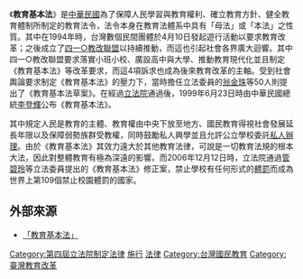 {{legal}}
{{中華民國法律信息框
|名稱 = 教育基本法
|英文名稱 = Educational Fundamental Act 
|略稱 = 
|施行日期 = 1999年6月25日
|修正次數 = 5
|最新修正日期 = 2013年12月11日
|廢止日期 = 
|類別 = 法律
|類 = 行政
|部 = [[中華民國教育部|教育部]]
|目 = 教育通用目
|法規資料庫代碼 = H0020045
|提案日期 = 1993年至1997年
|提案名稱 = 
|提案關係文書 = 
|提案關係文書編號 = 
|提案方 = [[顏錦福|顏錦福]]等13人、[[翁金珠|翁金珠]]等50人、[[蔡璧煌|蔡璧煌]]等22人、[[朱惠良|朱惠良]]等55人、[[中華民國教育部|教育部]]、[[李慶華|李慶華]]等17人
|審議委員會 = [[立法院教育及文化委員會|教育委員會]]
|委員會通過日期 = 1997年12月17日
|二讀通過日期 = 1999年6月4日
|三讀通過日期 = 1999年6月4日
|公佈日期 = 1999年6月23日
|公佈總統 = [[李登輝|李登輝]]
|廢止提案日期 = 
|廢止提案方 = 
|廢止公佈日期 = 
|廢止公佈總統 = 
|廢止者 = 
|相關法規 = 
|相關訴訟案 = 
|備註 = 
}}

《'''教育基本法'''》是[[中華民國|中華民國]]為了保障人民學習與教育權利、確立教育方針、健全教育體制所制定的教育法令，法令本身在教育法體系中具有「母法」或「本法」之性質。其中在1994年時，台灣數個民間團體於4月10日發起遊行活動以要求教育改革；之後成立了[[四一○教改聯盟|四一○教改聯盟]]以持續推動，而這也引起社會各界廣大迴響。其中四一○教改聯盟要求落實小班小校、廣設高中與大學、推動教育現代化並且制定《教育基本法》等改革要求，而這4項訴求也成為後來教育改革的主軸。受到社會輿論要求制定《教育基本法》的壓力下，當時擔任立法委員的[[翁金珠|翁金珠]]等50人則提出了《教育基本法草案》。在經過[[立法院|立法院]]通過後，1999年6月23日時由中華民國總統[[李登輝|李登輝]]公布《教育基本法》。

其中規定人民是教育的主體、教育權由中央下放至地方、國民教育得視社會發展延長年限以及保障弱勢族群受教權，同時鼓勵私人興學並且允許公立學校委託[[代用國民中學|私人辦理]]。由於《教育基本法》其效力遠大於其他教育法律，可說是一切教育法規的根本大法，因此對整體教育有極為深遠的影響。而2006年12月12日時，立法院通過[[管碧玲|管碧玲]]等立法委員提出的《教育基本法》修正案，禁止學校有任何形式的[[體罰|體罰]]而成為世界上第109個禁止校園體罰的國家。

== 外部來源 ==
* {{zh-tw}} [http://nrch.culture.tw/twpedia.aspx?id=3953 「教育基本法」] {{Wayback|url=http://nrch.culture.tw/twpedia.aspx?id=3953 |date=20160307113636 }}

[[Category:第四屆立法院制定法律|Category:第四屆立法院制定法律]]
[[Category:1999年臺灣法律|施行]]
[[Category:1999年台灣建立|法律]]
[[Category:台灣國民教育|Category:台灣國民教育]]
[[Category:臺灣教育改革|Category:臺灣教育改革]]